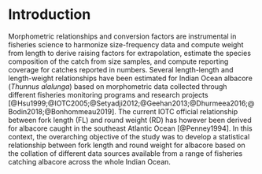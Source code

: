 # Introduction

Morphometric relationships and conversion factors are instrumental in fisheries science to harmonize size-frequency data and compute weight from length to derive raising factors for extrapolation, estimate the species composition of the catch from size samples, and compute reporting coverage for catches reported in numbers. Several length-length and length-weight relationships have been estimated for Indian Ocean albacore (_Thunnus alalunga_) based on morphometric data collected through different fisheries monitoring programs and research projects [@Hsu1999;@IOTC2005;@Setyadji2012;@Geehan2013;@Dhurmeea2016;@Bodin2018;@Bonhommeau2019]. The current IOTC official relationship between fork length (FL) and round weight (RD) has however been derived for albacore caught in the southeast Atlantic Ocean [@Penney1994]. In this context, the overarching objective of the study was to develop a statistical relationship between fork length and round weight for albacore based on the collation of different data sources available from a range of fisheries catching albacore across the whole Indian Ocean.

<!-- First, factors affecting the variability in weight measurements were assessed using generalized additive models (GAMs). Second, a mean regression model accounting for the main  was developed to XX. Third, the influence of the new relationship on the standardized size-frequency data set was assessed against the current version .  -->